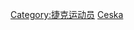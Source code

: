 {{Commonscat|Athletes from the Czech Republic}}

[[Category:捷克运动员|Category:捷克运动员]]
[[Category:各国田径运动员|Ceska]]
